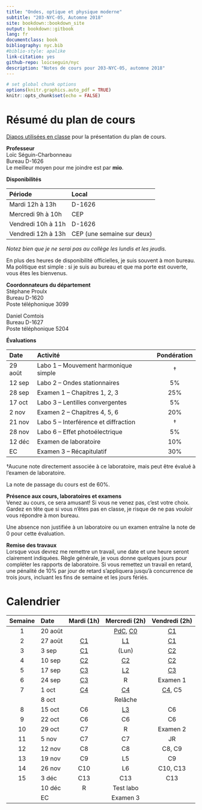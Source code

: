 ```yaml
---
title: "Ondes, optique et physique moderne"
subtitle: "203-NYC-05, Automne 2018"
site: bookdown::bookdown_site
output: bookdown::gitbook
lang: fr
documentclass: book
bibliography: nyc.bib
#biblio-style: apalike
link-citation: yes
github-repo: loicseguin/nyc
description: "Notes de cours pour 203-NYC-05, automne 2018"
---
```


```r
# set global chunk options
options(knitr.graphics.auto_pdf = TRUE)
knitr::opts_chunk$set(echo = FALSE)
```

# Résumé du plan de cours {-}

[Diapos utilisées en classe][Pres] pour la présentation du plan de cours.

**Professeur**  
Loïc Séguin-Charbonneau  
Bureau D-1626  
Le meilleur moyen pour me joindre est par **mio**.

**Disponibilités**  

Période               Local
-------------------   --------------
Mardi 12h à 13h       D-1626
Mercredi 9h à 10h     CEP
Vendredi 10h à 11h    D-1626
Vendredi 12h à 13h    CEP (une semaine sur deux)


*Notez bien que je ne serai pas au collège les lundis et les jeudis.*

En plus des heures de disponibilité officielles, je suis souvent à mon bureau.
Ma politique est simple : si je suis au bureau et que ma porte est ouverte,
vous êtes les bienvenus.

**Coordonnateurs du département**  
Stéphane Proulx  
Bureau D-1620  
Poste téléphonique 3099

Daniel Comtois  
Bureau D-1627  
Poste téléphonique 5204


**Évaluations**  

Date     Activité                                 Pondération
-------  ----------                              -------------
29 août  Labo 1 -- Mouvement harmonique simple     †
12 sep   Labo 2 -- Ondes stationnaires             5%
28 sep   Examen 1 -- Chapitres 1, 2, 3             25%
17 oct   Labo 3 -- Lentilles convergentes          5%
2 nov    Examen 2 -- Chapitres 4, 5, 6             20%
21 nov   Labo 5 -- Interférence et diffraction     †
28 nov   Labo 6 -- Effet photoélectrique           5%
12 déc   Examen de laboratoire                     10%
EC       Examen 3 -- Récapitulatif                 30%

†Aucune note directement associée à ce laboratoire, mais peut être évalué à
l'examen de laboratoire.

La note de passage du cours est de 60%.

**Présence aux cours, laboratoires et examens**  
Venez au cours, ce sera amusant! Si vous ne venez pas, c'est votre choix.
Gardez en tête que si vous n'êtes pas en classe, je risque de ne pas vouloir
vous répondre à mon bureau.

Une absence non justifiée à un laboratoire ou un examen entraîne la note de 0
pour cette évaluation.

**Remise des travaux**  
Lorsque vous devrez me remettre un travail, une date et une heure seront
clairement indiquées. Règle générale, je vous donne quelques jours pour
compléter les rapports de laboratoire. Si vous remettez un travail en retard,
une pénalité de 10% par jour de retard s'appliquera jusqu'à concurrence de
trois jours, incluant les fins de semaine et les jours fériés.


# Calendrier {-}

 Semaine   Date      Mardi (1h)      Mercredi (2h)          Vendredi (2h)
---------  -------  ------------    ---------------        ---------------
  1        20 août                   [PdC][PdC], [C0][C0]    [C1][C1]
  2        27 août   [C1][C1]        [L1][L1]                [C1][C1]
  3        3 sep     [C1][C1]        (Lun)                   [C2][C2]
  4        10 sep    [C2][C2]        [C2][C2]                [C2][C2]
  5        17 sep    [C3][C3]        [L2][L2]                [C3][C3]
  6        24 sep    [C3][C3]        R                       Examen 1
  7        1 oct     [C4][C4]        [C4][C4]                [C4][C4], C5
           8 oct                     Relâche
  8        15 oct    C6              [L3][L3]                C6
  9        22 oct    C6              C6                      C6
  10       29 oct    C7              R                       Examen 2
  11       5 nov     C7              C7                      JR
  12       12 nov    C8              C8                      C8, C9
  13       19 nov    C9              L5                      C9
  14       26 nov    C10             L6                      C10, C13
  15       3 déc     C13             C13                     C13
           10 déc    R               Test labo
           EC                        Examen 3

[Pres]: https://docs.google.com/presentation/d/1xaxw5zxXWSw35rlKbGXB1qXC2vk-248TaBct2e1P_oM/edit?usp=sharing
[PdC]: ./index.html
[C0]: ./rappels-de-trigonometrie.html
[C1]: ./oscillations.html
[C2]: ./ondes.html
[C3]: ./ondes-sonores.html
[C4]: ./ondes-electromagnetiques.html
[C6]: ./formation-des-images.html
[C7]: ./interference-de-la-lumiere.html
[C9]: ./relativite-restreinte.html
[L1]: ./laboratoire-1-mouvement-harmonique-simple.html
[L2]: ./laboratoire-2-ondes-stationnaires-sur-une-corde.html
[L3]: ./laboratoire-3-lentille-convergente.html
[L6]: ./laboratoire-6-effet-photoelectrique.html
